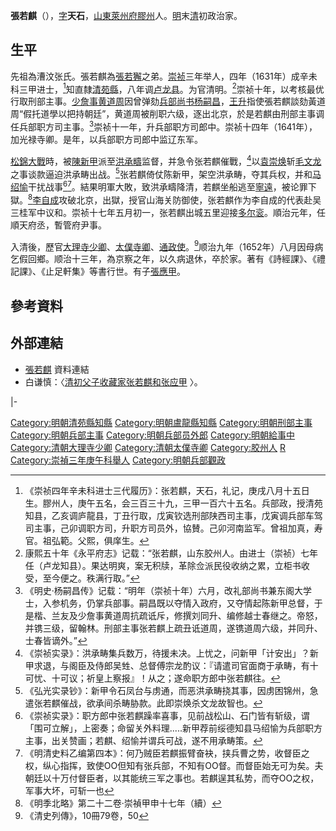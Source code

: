 '''張若麒'''（{{bd|？||1656年|catIdx=Zhang張}}），[[表字|字]]'''天石'''，[[山東|山東]][[萊州府|萊州府]][[膠州|膠州]]人。[[明|明]]末[[清|清]]初政治家。

== 生平 ==
先祖為漕汶张氏。張若麒為[[張若獬|張若獬]]之弟。[[崇祯|崇祯]]三年举人，四年（1631年）成辛未科三甲进士，<ref>《崇祯四年辛未科进士三代履历》：张若麒，天石，礼记，庚戌八月十五日生。膠州人，庚午五名，会三百三十九，三甲一百六十五名。兵部政，授清苑知县，乙亥调庐龍县，丁丑行取，戊寅钦选刑部陕西司主事，戊寅调兵部车驾司主事，己卯调职方司，升职方司员外，協賛。己卯河南监军。曾祖加真，寿官。祖弘範。父熙，俱庠生。</ref>知直隸[[清苑縣|清苑縣]]，八年调[[卢龙县|卢龙县]]。为官清明。<ref>康熙五十年《永平府志》记载：“张若麒，山东胶州人。由进士（崇祯）七年任（卢龙知县）。果达明爽，案无积牍，革除佥派民役收纳之累，立柜书收受，至今便之。秩满行取。”</ref>崇祯十年，以考核最优行取刑部主事。[[少詹事|少詹事]][[黄道周|黄道周]]因曾弹劾[[兵部尚书|兵部尚书]][[杨嗣昌|杨嗣昌]]，[[王升|王升]]指使張若麒談劾黃道周“假托道學以把持朝廷”，黄道周被削职六级，逐出北京，於是若麒由刑部主事调任兵部职方司主事。<ref>《明史·杨嗣昌传》记载：“明年（崇祯十年）六月，改礼部尚书兼东阁大学士，入参机务，仍掌兵部事。嗣昌既以夺情入政府，又夺情起陈新甲总督，于是楷、兰友及少詹事黄道周抗疏诋斥，修撰刘同升、编修越士春继之。帝怒，并镌三级，留翰林。刑部主事张若麒上疏丑诋道周，遂镌道周六级，并同升、士春皆谪外。”</ref>崇祯十一年，升兵部职方司郎中。崇祯十四年（1641年），加光禄寺卿。是年，以兵部职方司郎中监辽东军。

[[松錦大戰|松錦大戰]]時，被[[陳新甲|陳新甲]]派至[[洪承疇|洪承疇]]监督，并急令张若麒催戰，<ref>《崇祯实录》：洪承畴集兵数万，待援未决。上忧之，问新甲「计安出」？新甲求退，与阁臣及侍郎吴甡、总督傅宗龙酌议：『请遣司官面商于承畴，有十可忧、十可议；祈皇上察报』！从之；遂命职方郎中张若麒往。</ref>以[[袁崇焕|袁崇焕]]斩[[毛文龙|毛文龙]]之事谈款逼迫洪承畴出战。<ref>《弘光实录钞》：新甲令石凤台与虏通，而恶洪承畴挠其事，因虏困锦州，急遣张若麒催战，欲承间杀畴胁款。此即崇焕杀文龙故智也。</ref>张若麒倚仗陈新甲，架空洪承畴，夺其兵权，并和[[马绍愉|马绍愉]]干扰战事<ref>《崇祯实录》：职方郎中张若麒躁率喜事，见前战松山、石门皆有斩级，谓「围可立解」，上密奏；命留关外料理.....新甲荐前绥德知县马绍愉为兵部职方主事，出关赞画；若麒、绍愉并谓兵可战，遂不用承畴策。</ref><ref>《明清史料乙编第四本》：何乃贼臣若麒振臂奋袂，挟兵曹之势，收督臣之权，纵心指挥，致使OO但知有张兵部，不知有OO督。而督臣始无可为矣。夫朝廷以十万付督臣者，以其能统三军之事也。若麒逞其私势，而夺OO之权，军事大坏，可斩一也</ref>。結果明軍大敗，致洪承疇降清，若麒坐船逃至[[寧遠|寧遠]]，被论罪下獄。<ref>《明季北略》第二十二卷·崇禎甲申十七年（續）</ref>[[李自成|李自成]]攻破北京，出獄，授官山海关防御使，张若麒作为李自成的代表赴吴三桂军中议和。崇祯十七年五月初一，张若麒出城五里迎接[[多尔衮|多尔衮]]。順治元年，任順天府丞，暫管府尹事。

入清後，歷官[[大理寺|大理寺]][[少卿|少卿]]、[[太僕寺卿|太僕寺卿]]、[[通政使|通政使]]。<ref>《清史列傳》，10冊79卷，50</ref>顺治九年（1652年）八月因母病乞假回鄉。顺治十三年，為京察之年，以久病退休，卒於家。著有《詩經課》、《禮記課》、《止足軒集》等書行世。有子[[張應甲|張應甲]]。

==參考資料==
{{reflist}}

==外部連結==
*[http://archive.ihp.sinica.edu.tw/ttscgi/ttsquery?0:0:mctauac:TM%3D%B1i%ADY%C4Q 張若麒] {{Wayback|url=http://archive.ihp.sinica.edu.tw/ttscgi/ttsquery?0:0:mctauac:TM%3D%B1i%ADY%C4Q |date=20160304120325 }} 資料連結
*白谦慎：〈[http://www.nssd.org/articles/article_read.aspx?id=662842175 清初父子收藏家张若麒和张应甲] {{Wayback|url=http://www.nssd.org/articles/article_read.aspx?id=662842175 |date=20180401004244 }}〉。

{{start box}}
{{s-off}}
{{s-before|[[吳宇英|吳宇英]]}}
{{s-title|明朝清苑縣知縣|崇禎年間}}
{{s-after|[[左其人|左其人]]}}
|-
{{s-before|[[趙明遠|趙明遠]]}}
{{s-title|明朝盧龍縣知縣|崇禎年間}}
{{s-after|[[馬孔健|馬孔健]]}}
{{end box}}

{{崇禎四年辛未科殿試金榜}}
{{DEFAULTSORT:Zhang張}}
[[Category:明朝清苑縣知縣|Category:明朝清苑縣知縣]]
[[Category:明朝盧龍縣知縣|Category:明朝盧龍縣知縣]]
[[Category:明朝刑部主事|Category:明朝刑部主事]]
[[Category:明朝兵部主事|Category:明朝兵部主事]]
[[Category:明朝兵部员外郎|Category:明朝兵部员外郎]]
[[Category:明朝給事中|Category:明朝給事中]]
[[Category:清朝大理寺少卿|Category:清朝大理寺少卿]]
[[Category:清朝太僕寺卿|Category:清朝太僕寺卿]]
[[Category:胶州人|Category:胶州人]]
[[Category:张姓|R]]
[[Category:崇禎三年庚午科舉人|Category:崇禎三年庚午科舉人]]
[[Category:明朝兵部觀政|Category:明朝兵部觀政]]